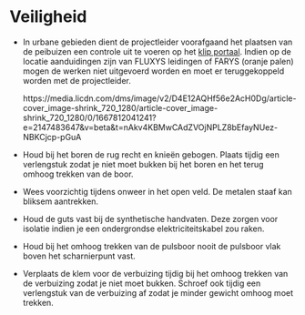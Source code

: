 # Veiligheid

-   In urbane gebieden dient de projectleider voorafgaand het plaatsen van de peibuizen een controle uit te voeren op het [klip portaal](https://klip.vlaanderen.be/).
    Indien op de locatie aanduidingen zijn van FLUXYS leidingen of FARYS (oranje palen) mogen de werken niet uitgevoerd worden en moet er teruggekoppeld worden met de projectleider.

    https://media.licdn.com/dms/image/v2/D4E12AQHf56e2AcH0Dg/article-cover_image-shrink_720_1280/article-cover_image-shrink_720_1280/0/1667812041241?e=2147483647&v=beta&t=nAkv4KBMwCAdZVOjNPLZ8bEfayNUez-NBKCjcp-pGuA

-   Houd bij het boren de rug recht en knieën gebogen.
    Plaats tijdig een verlengstuk zodat je niet moet bukken bij het boren en het terug omhoog trekken van de boor.

-   Wees voorzichtig tijdens onweer in het open veld.
    De metalen staaf kan bliksem aantrekken.

-   Houd de guts vast bij de synthetische handvaten.
    Deze zorgen voor isolatie indien je een ondergrondse elektriciteitskabel zou raken.

-   Houd bij het omhoog trekken van de pulsboor nooit de pulsboor vlak boven het scharnierpunt vast.

-   Verplaats de klem voor de verbuizing tijdig bij het omhoog trekken van de verbuizing zodat je niet moet bukken.
    Schroef ook tijdig een verlengstuk van de verbuizing af zodat je minder gewicht omhoog moet trekken.

